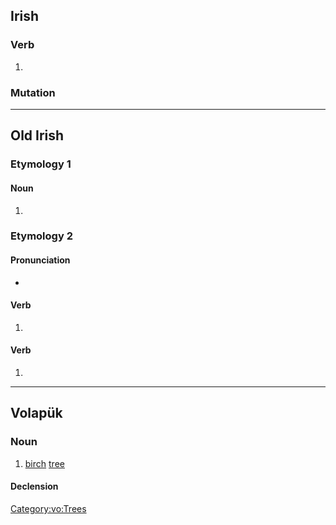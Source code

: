 {{also|bíad}}
==Irish==

===Verb===
{{head|ga|verb form}}

# {{obsolete form of|bead|lang=ga}}

===Mutation===
{{ga-mut-cons|b|iad}}

----

==Old Irish==

===Etymology 1===

====Noun====
{{sga-noun|head=bïad|n}}

# {{alternative form of|bíad|lang=sga}}

===Etymology 2===
{{nonlemma}}

====Pronunciation====
* {{IPA|/ˈbʲi.að/|lang=ga}}

====Verb====
{{head|sga|verb form|head=·biad}}

# {{inflection of|at·tá||3|s|cond|lang=sga}}

====Verb====
{{head|sga|verb form|head=·biad}}

# {{inflection of|benaid||3|s|cond|lang=sga}}

----

==Volapük==

===Noun===
{{vo-noun}}

# [[birch]] [[tree]]

====Declension====
{{vo-decl-noun}}

[[Category:vo:Trees]]